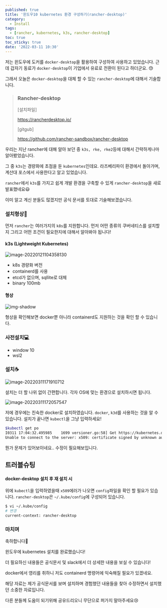 ```yaml
---
published: true
title: '윈도우10 kubernetes 환경 구성하기(rancher-desktop)'
category:
  - Install
tags:
  - [rancher, kubernetes, k3s, rancher-desktop]
toc: true
toc_sticky: true
date: '2022-03-11 10:30'
---
```


저는 윈도우에 도커를 `docker-desktop`을 활용하여 구성하여 사용하고 있었습니다. 근데 갑자기 동료가 `docker-desktop`이 기업에서 유료로 전환이 된다고 하더군요. :sweat:

그래서 오늘은 `docker-desktop`을 대체 할 수 있는 `rancher-desktop`에 대해서 기술합니다.

> ### Rancher-desktop
>
> [설치파일]
>
> https://rancherdesktop.io/
>
> [gitgub]
>
> https://github.com/rancher-sandbox/rancher-desktop

우리는 지난 rancher에 대해 알아 보던 중 `k3s, rke, rke2`등에 대해서 간략하게나마 알아봤었습니다.

그 중 `k3s`는 경량화에 초점을 둔 `kubernetes`인데요. 라즈베리파이 환경에서 돌아가며, 계산대 포스에서 사용한다고 알고 있었습니다.

`rancher`에서 `k3s`를 가지고 쉽게 개발 환경을 구축할 수 있게 `rancher-desktop`을 새로 발표했네요:smiley:

이미 알고 계신 분들도 많겠지만 공식 문서를 토대로 기술해보겠습니다.

### 설치형상:memo:

먼저 `rancher`는 여러가지의 `k8s`를 지원합니다. 먼저 어떤 종류의 쿠버네티스를 설치할 지 그리고 어떤 조건이 필요한지에 대해서 알아봐야 됩니다!

#### k3s (Lightweight Kubernetes)

![image-20220121104358130](../../../assets/images/posts/2022-01-21-post-install-rke/image-20220121104358130.png)

- k8s 경량화 버전
- containerd를 사용
- etcd가 없으며, sqllite로 대체
- binary 100mb

#### 형상

![img-shadow](https://rancherdesktop.io/images/how-it-works-rancher-desktop.svg)

형상을 확인해보면 docker뿐 아니라 containerd도 지원하는 것을 확인 할 수 있습니다.

### 사전설치:computer:

- window 10
- wsl2

### 설치:coffee:

![image-20220311171910712](../../../assets/images/posts/2022-03-11-post-install-rancher-desktop/image-20220311171910712.png)

설치는 더 할 나위 없이 간편합니다. 각자 OS에 맞는 환경으로 설치하시면 됩니다.

![image-20220311172057547](../../../assets/images/posts/2022-03-11-post-install-rancher-desktop/image-20220311172057547.png)

저에 경우에는 친숙한 docker로 설치하였습니다. `docker`, `k3d`를 사용하는 것을 알 수 있습니다. 설치가 끝나면 `kubectl`을 그냥 입력하세요!

```bash
$kubectl get po
I0311 17:04:32.495985    1699 versioner.go:58] Get https://kubernetes.docker.internal:6443/version?timeout=5s: x509: certificate signed by unknown authority
Unable to connect to the server: x509: certificate signed by unknown authority
```

뭔가 문제가 있어보이네요.. 수정이 필요해보입니다.

## 트러블슈팅

#### docker-desktop 설치 후 재 설치 시

위에 `kubectl`을 입력하였을때 `x509`에러가 나오면 `config`파일을 확인 할 필요가 있습니다. `rancher-desktop`은 `~/.kube/config`에 구성되어 있습니다.

```bash
$ vi ~/.kube/config
# 변경
current-context: rancher-desktop
```

### 마치며

축하합니다:tada:

윈도우에 kubernetes 설치를 완료했습니다!

더 필요하신 내용들은 공식문서 및 slack에서 더 상세한 내용을 보실 수 있습니다!

docker에서 영리를 취하니 저도 containerd 명령어에 익숙해질 필요가 있겠네요.

해당 자료는 제가 공식문서를 보며 설치하며 경험했던 내용들을 찾아 수정하면서 설치했던 소중한 자료입니다.

다른 분들께 도움이 되기위해 공유드리오니 무단으로 퍼가지 말아주세요:cry:
